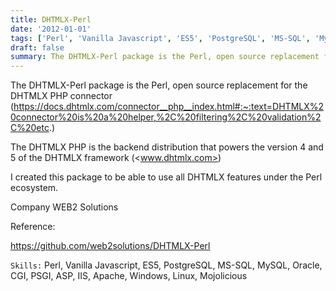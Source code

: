 ```yaml
---
title: DHTMLX-Perl
date: '2012-01-01'
tags: ['Perl', 'Vanilla Javascript', 'ES5', 'PostgreSQL', 'MS-SQL', 'MySQL', 'Oracle', 'CGI', 'PSGI', 'ASP', 'IIS', 'Apache', 'Windows', 'Linux', 'Mojolicious']
draft: false
summary: The DHTMLX-Perl package is the Perl, open source replacement for the DHTMLX PHP connector.
---
```


The DHTMLX-Perl package is the Perl, open source replacement for the DHTMLX PHP connector (<https://docs.dhtmlx.com/connector__php__index.html#:~:text=DHTMLX%20connector%20is%20a%20helper,%2C%20filtering%2C%20validation%2C%20etc>.)

The DHTMLX PHP is the backend distribution that powers the version 4 and 5 of the DHTMLX framework (<www.dhtmlx.com>)

I created this package to be able to use all DHTMLX features under the Perl ecosystem.

Company WEB2 Solutions

Reference:

<https://github.com/web2solutions/DHTMLX-Perl>

`Skills:` Perl, Vanilla Javascript, ES5, PostgreSQL, MS-SQL, MySQL, Oracle, CGI, PSGI, ASP, IIS, Apache, Windows, Linux, Mojolicious
